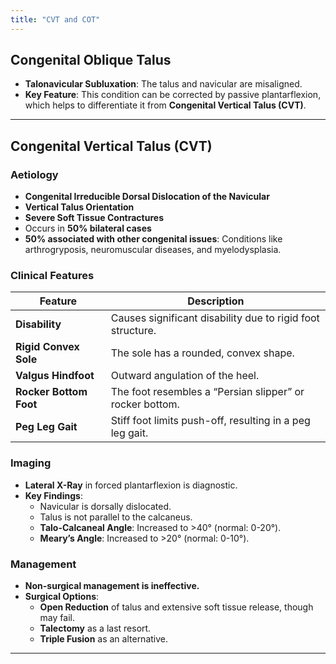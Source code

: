 ```yaml
---
title: "CVT and COT"
---
```


## Congenital Oblique Talus

-   **Talonavicular Subluxation**: The talus and navicular are misaligned.
-   **Key Feature**: This condition can be corrected by passive plantarflexion, which helps to differentiate it from **Congenital Vertical Talus (CVT)**.

------------------------------------------------------------------------

## Congenital Vertical Talus (CVT)

### Aetiology

-   **Congenital Irreducible Dorsal Dislocation of the Navicular**
-   **Vertical Talus Orientation**
-   **Severe Soft Tissue Contractures**
-   Occurs in **50% bilateral cases**
-   **50% associated with other congenital issues**: Conditions like arthrogryposis, neuromuscular diseases, and myelodysplasia.

### Clinical Features

| Feature | Description |
|----------------------|-------------------------------------------------|
| **Disability** | Causes significant disability due to rigid foot structure. |
| **Rigid Convex Sole** | The sole has a rounded, convex shape. |
| **Valgus Hindfoot** | Outward angulation of the heel. |
| **Rocker Bottom Foot** | The foot resembles a "Persian slipper" or rocker bottom. |
| **Peg Leg Gait** | Stiff foot limits push-off, resulting in a peg leg gait. |

### Imaging

-   **Lateral X-Ray** in forced plantarflexion is diagnostic.
-   **Key Findings**:
    -   Navicular is dorsally dislocated.
    -   Talus is not parallel to the calcaneus.
    -   **Talo-Calcaneal Angle**: Increased to \>40° (normal: 0-20°).
    -   **Meary’s Angle**: Increased to \>20° (normal: 0-10°).

### Management

-   **Non-surgical management is ineffective.**
-   **Surgical Options**:
    -   **Open Reduction** of talus and extensive soft tissue release, though may fail.
    -   **Talectomy** as a last resort.
    -   **Triple Fusion** as an alternative.

------------------------------------------------------------------------
